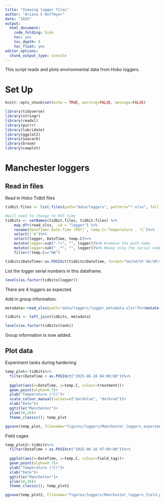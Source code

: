 ```yaml
---
title: "Viewing logger files"
author: "Ariana S Huffmyer"
date: "2025"
output: 
  html_document:
    code_folding: hide
    toc: yes
    toc_depth: 6
    toc_float: yes
editor_options: 
  chunk_output_type: console
---
```


This script reads and plots environmental data from Hobo loggers. 

# Set Up    

```r
knitr::opts_chunk$set(echo = TRUE, warning=FALSE, message=FALSE)
```

```r
library(tidyverse)
library(stringr)
library(readxl)
library(purrr)
library(lubridate)
library(ggplot2)
library(seacarb)
library(broom)
library(cowplot)
```

# Manchester loggers 

## Read in files 

Read in Hobo Tidbit files  
```r
tidbit.files <- list.files(path="data/loggers", pattern="*.xlsx", full.names=TRUE)

#will need to change to HST time 
tidbits <- setNames(tidbit.files, tidbit.files) %>%
    map_dfr(read_xlsx, .id = "logger") %>%
    rename(DateTime=`Date-Time (PDT)`, temp.C=`Temperature , °C`)%>%
    select(!`#`)%>%
    select(logger, DateTime, temp.C)%>%
    mutate(logger=sub(".*/", "", logger))%>% #remove the path name
    mutate(logger=sub("_.*", "", logger))%>% #keep only the serial number 
    filter(!temp.C=="NA")

tidbits$DateTime<-as.POSIXct(tidbits$DateTime, format="%m/%d/%Y %H:%M:%S")

```

List the logger serial numbers in this dataframe.  
```r
levels(as.factor(tidbits$logger))
```

There are 4 loggers as expected.  

Add in group information. 

```r
metadata<-read_xlsx(path="data/loggers/logger_metadata.xlsx")%>%mutate(logger=as.character(logger))

tidbits <- left_join(tidbits, metadata)

levels(as.factor(tidbits$tank))
```

Group information is now added.  

## Plot data 

Experiment tanks during hardening 
```r
temp_plot<-tidbits%>%
  filter(DateTime < as.POSIXct("2025-06-16 04:00:00"))%>%
  
  ggplot(aes(x=DateTime, y=temp.C, colour=treatment))+
  geom_point(alpha=0.7)+
  ylab("Temperature (°C)")+
  scale_colour_manual(values=c("darkblue", "darkred"))+
  xlab("Date")+
  ggtitle("Manchester")+
  ylim(10,26)+
  theme_classic(); temp_plot

ggsave(temp_plot, filename="figures/loggers/Manchester_loggers_experiment.png", width=8, height=4)
```

Field cages
```r
temp_plot2<-tidbits%>%
  filter(DateTime > as.POSIXct("2025-06-16 07:00:00"))%>%
  
  ggplot(aes(x=DateTime, y=temp.C, colour=field_tag))+
  geom_point(alpha=0.7)+
  ylab("Temperature (°C)")+
  xlab("Date")+
  ggtitle("Manchester")+
  ylim(10,26)+
  theme_classic(); temp_plot2

ggsave(temp_plot2, filename="figures/loggers/Manchester_loggers_field.png", width=8, height=4)
```

